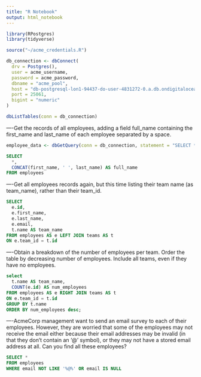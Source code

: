 ```yaml
---
title: "R Notebook"
output: html_notebook
---
```


```r
library(RPostgres)
library(tidyverse)
```

```r
source("~/acme_credentials.R")
```

```r
db_connection <- dbConnect(
  drv = Postgres(),
  user = acme_username,
  password = acme_password,
  dbname = "acme_pool",
  host = "db-postgresql-lon1-94437-do-user-4831272-0.a.db.ondigitalocean.com",
  port = 25061,
  bigint = "numeric"
)
```

```r
dbListTables(conn = db_connection)
```

----Get the records of all employees, adding a field full_name containing the first_name and last_name of each employee separated by a space.

```r
employee_data <- dbGetQuery(conn = db_connection, statement = "SELECT * FROM employees")

```

```sql
SELECT 
  *, 
  CONCAT(first_name, ' ', last_name) AS full_name
FROM employees
```

----Get all employees records again, but this time listing their team name (as team_name), rather than their team_id.

```sql
SELECT 
  e.id,
  e.first_name, 
  e.last_name, 
  e.email, 
  t.name AS team_name
FROM employees AS e LEFT JOIN teams AS t
ON e.team_id = t.id
```
----Obtain a breakdown of the number of employees per team. Order the table by decreasing number of employees. Include all teams, even if they have no employees.

```sql
select
  t.name AS team_name, 
  COUNT(e.id) AS num_employees
FROM employees AS e RIGHT JOIN teams AS t
ON e.team_id = t.id
GROUP BY t.name
ORDER BY num_employees desc;
```

----AcmeCorp management want to send an email survey to each of their employees. However, they are worried that some of the employees may not receive the email either because their email addresses may be invalid (in that they don’t contain an ‘@’ symbol), or they may not have a stored email address at all. Can you find all these employees?

```sql
SELECT * 
FROM employees
WHERE email NOT LIKE '%@%' OR email IS NULL
```











